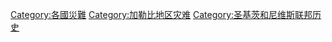 [[Category:各國災難|Category:各國災難]]
[[Category:加勒比地区灾难|Category:加勒比地区灾难]]
[[Category:圣基茨和尼维斯联邦历史|Category:圣基茨和尼维斯联邦历史]]